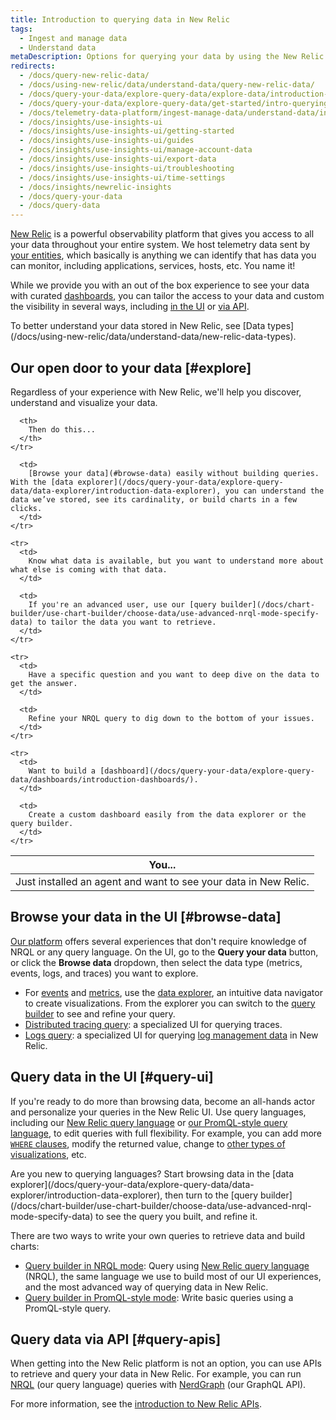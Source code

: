 ```yaml
---
title: Introduction to querying data in New Relic
tags:
  - Ingest and manage data
  - Understand data
metaDescription: Options for querying your data by using the New Relic UI or our APIs.
redirects:
  - /docs/query-new-relic-data/
  - /docs/using-new-relic/data/understand-data/query-new-relic-data/
  - /docs/query-your-data/explore-query-data/explore-data/introduction-querying-new-relic-data/
  - /docs/query-your-data/explore-query-data/get-started/intro-querying/
  - /docs/telemetry-data-platform/ingest-manage-data/understand-data/introduction-querying-new-relic-data/
  - /docs/insights/use-insights-ui
  - /docs/insights/use-insights-ui/getting-started
  - /docs/insights/use-insights-ui/guides
  - /docs/insights/use-insights-ui/manage-account-data
  - /docs/insights/use-insights-ui/export-data
  - /docs/insights/use-insights-ui/troubleshooting
  - /docs/insights/use-insights-ui/time-settings   
  - /docs/insights/newrelic-insights
  - /docs/query-your-data
  - /docs/query-data
---
```


[New Relic](http://one.newrelic.com) is a powerful observability platform that gives you access to all your data throughout your entire system. We host telemetry data sent by [your entities](/docs/new-relic-one/use-new-relic-one/core-concepts/what-entity-new-relic/), which basically is anything we can identify that has data you can monitor, including applications, services, hosts, etc. You name it!

While we provide you with an out of the box experience to see your data with curated [dashboards](/docs/query-your-data/explore-query-data/dashboards/introduction-dashboards/), you can tailor the access to your data and custom the visibility in several ways, including [in the UI](#query-ui) or [via API](#query-apis).

<Callout variant="important">
  To better understand your data stored in New Relic, see [Data types](/docs/using-new-relic/data/understand-data/new-relic-data-types).
</Callout>

## Our open door to your data [#explore]

Regardless of your experience with New Relic, we'll help you discover, understand and visualize your data.

<table>
  <thead>
    <tr>
      <th style={{ width: "300px" }}>
        You...
      </th>

      <th>
        Then do this...
      </th>
    </tr>
  </thead>

  <tbody>
    <tr>
      <td>
        Just installed an agent and want to see your data in New Relic.
      </td>

      <td>
        [Browse your data](#browse-data) easily without building queries. With the [data explorer](/docs/query-your-data/explore-query-data/data-explorer/introduction-data-explorer), you can understand the data we’ve stored, see its cardinality, or build charts in a few clicks.
      </td>
    </tr>

    <tr>
      <td>
        Know what data is available, but you want to understand more about what else is coming with that data.
      </td>

      <td>
        If you're an advanced user, use our [query builder](/docs/chart-builder/use-chart-builder/choose-data/use-advanced-nrql-mode-specify-data) to tailor the data you want to retrieve.
      </td>
    </tr>

    <tr>
      <td>
        Have a specific question and you want to deep dive on the data to get the answer.
      </td>

      <td>
        Refine your NRQL query to dig down to the bottom of your issues.
      </td>
    </tr>

    <tr>
      <td>
        Want to build a [dashboard](/docs/query-your-data/explore-query-data/dashboards/introduction-dashboards/).
      </td>

      <td>
        Create a custom dashboard easily from the data explorer or the query builder.
      </td>
    </tr>
  </tbody>
</table>

## Browse your data in the UI [#browse-data]

[Our platform](/docs/new-relic-one/use-new-relic-one/get-started/introduction-new-relic-one) offers several experiences that don't require knowledge of NRQL or any query language. On the UI, go to the **Query your data** button, or click the **Browse data** dropdown, then select the data type (metrics, events, logs, and traces) you want to explore.

* For [events](/docs/using-new-relic/data/understand-data/new-relic-data-types#event-data) and [metrics](/docs/using-new-relic/data/understand-data/new-relic-data-types#metrics), use the [data explorer](/docs/query-your-data/explore-query-data/data-explorer/introduction-data-explorer), an intuitive data navigator to create visualizations. From the explorer you can switch to the [query builder](/docs/chart-builder/use-chart-builder/choose-data/use-advanced-nrql-mode-specify-data) to see and refine your query.
* [Distributed tracing query](/docs/understand-dependencies/distributed-tracing/ui-data/additional-distributed-tracing-features-new-relic-one): a specialized UI for querying traces.
* [Logs query](/docs/logs/new-relic-logs/ui-data/query-syntax-logs): a specialized UI for querying [log management data](/docs/logs/new-relic-logs/get-started/introduction-new-relic-logs) in New Relic.

## Query data in the UI [#query-ui]

If you're ready to do more than browsing data, become an all-hands actor and personalize your queries in the New Relic UI. Use query languages, including our [New Relic query language](/docs/query-your-data/nrql-new-relic-query-language/get-started/introduction-nrql-new-relics-query-language/) or [our PromQL-style query language](https://prometheus.io/docs/prometheus/latest/querying/basics/), to edit queries with full flexibility. For example, you can add more [`WHERE` clauses](/docs/query-your-data/nrql-new-relic-query-language/get-started/nrql-syntax-clauses-functions/#sel-where), modify the returned value, change to [other types of visualizations](/docs/query-your-data/explore-query-data/use-charts/chart-types/), etc.

<Callout variant="tip">
  Are you new to querying languages? Start browsing data in the [data explorer](/docs/query-your-data/explore-query-data/data-explorer/introduction-data-explorer), then turn to the [query builder](/docs/chart-builder/use-chart-builder/choose-data/use-advanced-nrql-mode-specify-data) to see the query you built, and refine it.
</Callout>

There are two ways to write your own queries to retrieve data and build charts:

* [Query builder in NRQL mode](/docs/chart-builder/use-chart-builder/choose-data/use-advanced-nrql-mode-specify-data): Query using [New Relic query language](/docs/query-your-data/nrql-new-relic-query-language/get-started/introduction-nrql-new-relics-query-language) (NRQL), the same language we use to build most of our UI experiences, and the most advanced way of querying data in New Relic.
* [Query builder in PromQL-style mode](/docs/query-your-data/explore-query-data/chart-builder/use-advanced-promql-mode-specify-data): Write basic queries using a PromQL-style query.

## Query data via API [#query-apis]

When getting into the New Relic platform is not an option, you can use APIs to retrieve and query your data in New Relic. For example, you can run [NRQL](/docs/query-your-data/nrql-new-relic-query-language/get-started/introduction-nrql-new-relics-query-language) (our query language) queries with [NerdGraph](/docs/apis/graphql-api/get-started/introduction-new-relic-nerdgraph) (our GraphQL API).

For more information, see the [introduction to New Relic APIs](/docs/apis/intro-apis/introduction-new-relic-apis/).
